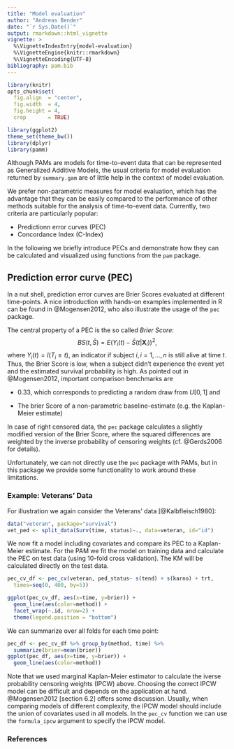 ```yaml
---
title: "Model evaluation"
author: "Andreas Bender"
date: "`r Sys.Date()`"
output: rmarkdown::html_vignette
vignette: >
  %\VignetteIndexEntry{model-evaluation}
  %\VignetteEngine{knitr::rmarkdown}
  %\VignetteEncoding{UTF-8}
bibliography: pam.bib
---
```


```r
library(knitr)
opts_chunk$set(
  fig.align  = "center",
  fig.width  = 4,
  fig.height = 4,
  crop       = TRUE)
```


```r
library(ggplot2)
theme_set(theme_bw())
library(dplyr)
library(pamm)
```


Although PAMs are models for time-to-event data that can be represented as
Generalized Additive Models, the usual criteria for model evaluation returned
by `summary.gam` are of little help in the context of model evaluation.

We prefer non-parametric measures for model evaluation, which has the advantage
that they can be easily compared to the performance of other methods suitable
for the analysis of time-to-event data. Currently, two criteria are particularly
popular:

- Predictionn error curves (PEC)
- Concordance Index (C-Index)

In the following we briefly introduce PECs and demonstrate how they can be
calculated and visualized using functions from the `pam` package.

## Prediction error curve (PEC)
In a nut shell, prediction error curves are Brier Scores evaluated at different
time-points. A nice introduction with hands-on examples implemented in R can
be found in @Mogensen2012, who also illustrate the usage of the `pec` package.


The central property of a PEC is the so called *Brier Score*:
$$
BS(t, \hat{S}) = E(Y_i(t) - \hat{S}(t|\mathbf{X}_i))^2,
$$
where $Y_i(t) = I(T_i \geq t)$, an indicator if subject $i, i=1,\ldots,n$ is
still alive at time $t$. Thus, the Brier Score is low, when a subject didn't
experience the event yet and the estimated survival probability is high.
As pointed out in @Mogensen2012, important comparison benchmarks are

  - 0.33, which corresponds to predicting a random draw from $U[0, 1]$ and

  - The brier Score of a non-parametric baseline-estimate (e.g. the Kaplan-Meier estimate)

In case of right censored data, the `pec` package calculates a slightly modified
version of the Brier Score, where the squared differences are weighted by the
inverse probability of censoring weights (cf. @Gerds2006 for details).

Unfortunately, we can not directly use the `pec` package with PAMs, but in this
package we provide some functionality to work around these limitations.

### Example: Veterans' Data
For illustration we again consider the Veterans' data [@Kalbfleisch1980]:

```r
data("veteran", package="survival")
vet_ped <- split_data(Surv(time, status)~., data=veteran, id="id")
```

We now fit a model including covariates and compare its PEC to a Kaplan-Meier
estimate. For the PAM we fit the model on training data and calculate
the PEC on test data (using 10-fold cross validation). The KM will be calculated
directly on the test data.

```r
pec_cv_df <- pec_cv(veteran, ped_status~ s(tend) + s(karno) + trt,
  times=seq(0, 400, by=5))
```

```r
ggplot(pec_cv_df, aes(x=time, y=brier)) +
  geom_line(aes(color=method)) +
  facet_wrap(~.id, nrow=2) +
  theme(legend.position = "bottom")
```

We can summarize over all folds for each time point:
```r
pec_df <- pec_cv_df %>% group_by(method, time) %>%
  summarize(brier=mean(brier))
ggplot(pec_df, aes(x=time, y=brier)) +
  geom_line(aes(color=method))
```

Note that we used marginal Kaplan-Meier estimator to calculate the
iverse probability censoring weights (IPCW) above. Choosing the correct
IPCW model can be difficult and depends on the application at hand.
@Mogensen2012 [section 6.2] offers some discussion. Usually, when comparing
models of different complexity, the IPCW model should include the union of
covariates used in all models. In the `pec_cv` function we can use
the `formula_ipcw` argument to specify the IPCW model.


### References